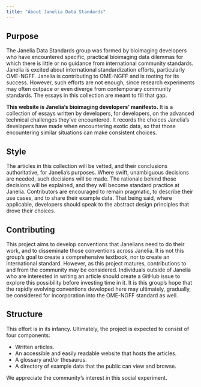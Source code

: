 ```yaml
---
title: "About Janelia Data Standards"
---
```

## Purpose

The Janelia Data Standards group was formed by bioimaging developers who have encountered specific, practical bioimaging data dilemmas for which there is little or no guidance from international community standards. Janelia is excited about international standardization efforts, particularly OME-NGFF. Janelia is contributing to OME-NGFF and is rooting for its success. However, such efforts are not enough, since research experiments may often outpace or even diverge from contemporary community standards. The essays in this collection are meant to fill that gap.

**This website is Janelia’s bioimaging developers’ manifesto.** It is a collection of essays written by developers, for developers, on the advanced technical challenges they’ve encountered. It records the choices Janelia’s developers have made when encountering exotic data, so that those encountering similar situations can make consistent choices.

## Style

The articles in this collection will be vetted, and their conclusions authoritative, for Janelia’s purposes. Where swift, unambiguous decisions are needed, such decisions will be made. The rationale behind those decisions will be explained, and they will become standard practice at Janelia. Contributors are encouraged to remain pragmatic, to describe their use cases, and to share their example data. That being said, where applicable, developers should speak to the abstract design principles that drove their choices.

## Contributing

This project aims to develop conventions that Janelians need to do their work, and to disseminate those conventions across Janelia. It is not this group’s goal to create a comprehensive textbook, nor to create an international standard. However, as this project matures, contributions to and from the community may be considered. Individuals outside of Janelia who are interested in writing an article should create a GitHub issue to explore this possibility before investing time in it. It is this group’s hope that the rapidly evolving conventions developed here may ultimately, gradually, be considered for incorporation into the OME-NGFF standard as well.

## Structure

This effort is in its infancy. Ultimately, the project is expected to consist of four components:

- Written articles.
- An accessible and easily readable website that hosts the articles.
- A glossary and/or thesaurus.
- A directory of example data that the public can view and browse.

We appreciate the community’s interest in this social experiment.

